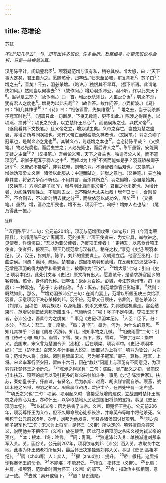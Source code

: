 ```yaml
---
---
---
```

title: 范增论
---



苏轼

*不过“知几早去”一句，却写出许多议论，许多曲折。及至细寻，亦更无议论与曲折，只是一味换笔法耳。*

汉用陈平计，间疏楚君臣<sup>1</sup>。项羽疑范增与汉有私，稍夺其权。增大怒，曰：“天下事大定矣，君王自为之。愿赐骸骨，归卒伍。”归未至彭城，疽发背死<sup>2</sup>。苏子曰<sup>3</sup>：增之去<sup>4</sup>，善矣！不去，羽必杀增。（略许。）独恨其不早耳。（劈下断语。此谓笔快如风。）然则当以何事去<sup>5</sup>？（故作问。）增劝羽杀沛公，羽不听，终以此失天下<sup>6</sup>。当以是去耶？（故作商。）曰：否。增之欲杀沛公，人臣之分也<sup>7</sup>；羽之不杀，犹有君人之度也<sup>8</sup>。增曷为以此去哉<sup>9</sup>？（故作答。故作问答，小弄折波。）《易》曰：“知几其神乎<sup>19</sup>？”《诗》曰：“相彼雨雪，先集维霰<sup>11</sup>。＂增之去，当于羽杀卿子冠军时也<sup>12</sup>。（通篇只此一句断尽，下换无数笔，更不出此。）陈涉之得民也，以项燕、扶苏<sup>13</sup>；项氏之兴也，以立楚怀王孙心<sup>14</sup>。而诸侯叛之也，以弑义帝<sup>15</sup>。（逐段看其下文换笔。）且义帝之立，增为谋主矣。义帝之存亡，岂独为楚之盛衰，亦增之所与同祸福也。未有义帝亡而增独能久存者也。（又换笔。）羽之杀卿子冠军也，是弑义帝之兆也<sup>16</sup>。其弑义帝，则疑增之本也<sup>17</sup>。岂必待陈平哉？（又换笔。）物必先腐也，而后虫生之；人必先疑也，而后谗人之<sup>18</sup>。陈平虽智，安能间无疑之主哉<sup>19</sup>？（又换笔。）吾尝论义帝，天下之贤主也。独遣沛公人关，而不遣项羽<sup>4</sup>。识卿子冠军于稠人之中<sup>4</sup>，而攉以为上将<sup>2</sup>不贤而能如是乎？羽既矫杀卿子冠军<sup>2</sup>，义帝必不能堪<sup>2</sup>，非羽弑帝，则帝杀羽，不待智者而后知也。（又换笔。）增始劝项梁立义帝，诸侯以此服从；中道而弑之，非增之意也。（又换笔。）夫岂独非其意，将必力争而不听也。不用其言，而杀其所立<sup>2</sup>，羽之疑增，必自是始矣。（又换笔。）方羽杀卿子冠
军，增与羽比肩而事义帝<sup>5</sup>，君臣之分未定也。为增计者，力能诛羽则诛之，不能则去之，岂不毅然大丈夫也哉！增年已七十，合则留<sup>20</sup>，不合则去，不以此时明去就之分<sup>20</sup>，而欲依羽以成功名，陋矣<sup>20</sup>！（又换笔。）虽然，增，高帝之所畏也。增不去，项羽不亡。呜呼！增亦人杰也哉！（尾乃得此一振。）

<sup>注释</sup>

<sup>1</sup>“汉用陈平计”二句：公元前204年，项羽与范增围攻荣（xíng形）阳（今河南荣阳县），刘邦用陈平之计离间项、范的关系：“项王使者来，为太牢具，举欲进之。见使者，佯惊愕曰：“吾以为亚父使者，乃反项王使者！＇更持去，以恶食食项王使者。使者归，报项王。项王乃疑范增与汉有私，稍夺之权。”事见《史记·项羽本纪》。汉，汉王，指刘邦。陈平，刘邦的重要谋士。汉朝建立后，他官至丞相，封曲逆侯。间疏：离间、疏远。楚君臣，这里指项羽和范增。在反秦和楚汉战争中，范增是项羽的得力助手和重要谋士，被尊称为“亚父”。
<sup>2</sup>“增大怒”七句：引自《史记·项羽本纪》。此处引文与《史记》原文稍有出入。愿嘉骸骨，是请求辞官回乡的客套话。骸骨，身体的代称。归卒伍：返乡为百姓。彭城，今江苏徐州市。疽（jū居）：一种毒疮。
<sup>3</sup>苏子：苏轼自称。
<sup>4</sup>去：离去。指范增辞官归彭城事。
<sup>5</sup>然则：既然如此，那么。
<sup>6</sup>“增劝羽杀沛公”三句：在鸿门宴上，范增以所佩玉玦三次给项羽看，示意项羽下决心杀掉刘邦。羽不应。范增又召项庄，令舞剑，意在杀沛公（刘邦）。因项伯（项羽族权）以身阻挡，刺杀又未成。刘邦遂趁机逃走。宴会结束时，范增以剑击破刘邦所赠玉斗，气愤地说：“唉！竖子不足与谋。夺项王天下者，必沛公也，吾属今为之虏矣！＂事见《史记·项羽本纪》。
<sup>7</sup>人臣：臣下。分：本分。
<sup>8</sup>君人：君王。度：度量。
<sup>9</sup>曷：通“何”。曷为，何为，为什么的意思。
<sup>10</sup>知几其神乎：引自《周易·系辞》。知几，预知事物之几微。
<sup>11</sup>“相彼雨雪”二句：引自《诗经·小雅·頍弁》。雨雪，下雪。集，落下。霰，雪珠。
<sup>12</sup>卿子冠军：指宋义。战国末，宋义曾为楚国令尹（丞相），后在项梁、项羽军中。《史记·项羽本纪》：“王（楚怀王）召宋义与计事而大悦之，因置以为上将军；项羽为鲁公，为次将；范增为末将；救赵。诸别将皆属宋义，号为卿子冠军。”卿子，尊称。冠军，上将。宋义率军行至安阳，留四十六日，因在“救赵”问题上与项羽有不同意见，为项羽假托楚怀王之令所杀。
<sup>13</sup>“陈涉之得民也＂二句：陈胜、吴广起义之初，曾商议打出扶苏、项燕的旗号以吸引更多的群众来参加斗争。事见《史记·陈涉世家》。扶苏，秦始皇长子，好直谏，有贤名，后为李斯、赵高、胡亥谋害而自杀。项燕，战国末楚之名将，项羽之祖父。項燕屡立战功，爱护士卒，在百姓中有一定声望。
<sup>14</sup>“项氏之兴也”二句：项梁、项羽起义时，曾接受范增的建议，立战国时楚怀王熊槐之孙熊心为王，亦称怀王，以争取楚地人民及楚国旧将领的支持。事见《史记·项羽本纪》。
<sup>15</sup>5以弑义帝：因为杀害了义帝。义帝，即楚怀王熊心。公元前206年，项羽尊怀王为义帝，但不久即命熊心徙都长沙，并命英布等暗中将他杀死。义帝死于公元前205年，次年，刘邦为他发丧，号召各诸侯国讨伐项羽。
<sup>16</sup>“羽之杀卿子冠军也”二句：宋义为上将军，是怀王（义帝）所决定的。项羽擅自杀摔宋义，说明他并不把怀王（义帝）放在眼里，因此可以把项羽之杀宋义视为弑义帝的预兆。
<sup>17</sup>本：根本。1谗：谗言。
<sup>19</sup>问：离间。
<sup>20</sup>独遣沛公入关：单独派遣刘邦率军入关。关，函谷关。公元前207年，项羽欲与刘邦（沛公）西入关，攻取关中之地。此事为怀王诸老将所反对，最后怀王决定独派刘邦入关。事见《史记·高祖本纪》。
<sup>21</sup>稠（chóu筹）人：众人。
<sup>22</sup>擢（zhuó浊）：提升。
<sup>23</sup>矫：假托。这里指诈称奉怀王的命令。
<sup>24</sup>不能堪：不能忍受。
<sup>25</sup>所立：指怀王（义帝）。
<sup>26</sup>比肩：并肩。指项羽、范增此时间为怀王（义帝）的部下。
<sup>27</sup>合：指政治主张相同，意见一致。
<sup>28</sup>去就：离开或留下。
<sup>29</sup>陋：见识浅陋。